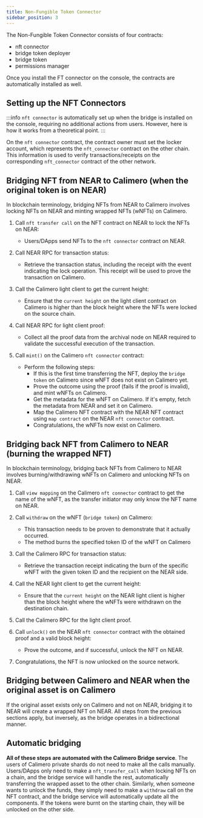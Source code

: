 ```yaml
---
title: Non-Fungible Token Connector
sidebar_position: 3
---
```


The Non-Fungible Token Connector consists of four contracts:

- nft connector
- bridge token deployer
- bridge token
- permissions manager

Once you install the FT connector on the console, the contracts are automatically installed as well.

## Setting up the NFT Connectors

:::info
`nft connector` is automatically set up when the bridge is installed on the console, requiring no additional actions from users. However, here is how it works from a theoretical point.
:::

On the `nft connector` contract, the contract owner must set the locker account, which represents the `nft_connector` contract on the other chain. This information is used to verify transactions/receipts on the corresponding `nft_connector` contract of the other network.

## Bridging NFT from NEAR to Calimero (when the original token is on NEAR)

In blockchain terminology, bridging NFTs from NEAR to Calimero involves locking NFTs on NEAR and minting wrapped NFTs (wNFTs) on Calimero.

1. Call `nft transfer call` on the NFT contract on NEAR to lock the NFTs on NEAR:
   - Users/DApps send NFTs to the `nft connector` contract on NEAR.

2. Call NEAR RPC for transaction status:
   - Retrieve the transaction status, including the receipt with the event indicating the lock operation. This receipt will be used to prove the transaction on Calimero.

3. Call the Calimero light client to get the current height:
   - Ensure that the `current height` on the light client contract on Calimero is higher than the block height where the NFTs were locked on the source chain.

4. Call NEAR RPC for light client proof:
   - Collect all the proof data from the archival node on NEAR required to validate the successful execution of the transaction.

5. Call `mint()` on the Calimero `nft connector` contract:
   - Perform the following steps:
     - If this is the first time transferring the NFT, deploy the `bridge token` on Calimero since wNFT does not exist on Calimero yet.
     - Prove the outcome using the proof (fails if the proof is invalid), and mint wNFTs on Calimero.
     - Get the metadata for the wNFT on Calimero. If it's empty, fetch the metadata from NEAR and set it on Calimero.
     - Map the Calimero NFT contract with the NEAR NFT contract using `map contract` on the NEAR `nft connector` contract.
     - Congratulations, the wNFTs now exist on Calimero.

## Bridging back NFT from Calimero to NEAR (burning the wrapped NFT)

In blockchain terminology, bridging back NFTs from Calimero to NEAR involves burning/withdrawing wNFTs on Calimero and unlocking NFTs on NEAR.

1. Call `view mapping` on the Calimero `nft connector` contract to get the name of the wNFT, as the transfer initiator may only know the NFT name on NEAR.

2. Call `withdraw` on the wNFT (`bridge token`) on Calimero:
   - This transaction needs to be proven to demonstrate that it actually occurred.
   - The method burns the specified token ID of the wNFT on Calimero

3. Call the Calimero RPC for transaction status:
   - Retrieve the transaction receipt indicating the burn of the specific wNFT with the given token ID and the recipient on the NEAR side.

4. Call the NEAR light client to get the current height:
   - Ensure that the `current height` on the NEAR light client is higher than the block height where the wNFTs were withdrawn on the destination chain.

5. Call the Calimero RPC for the light client proof.

6. Call `unlock()` on the NEAR `nft connector` contract with the obtained proof and a valid block height:
   - Prove the outcome, and if successful, unlock the NFT on NEAR.

7. Congratulations, the NFT is now unlocked on the source network.

## Bridging between Calimero and NEAR when the original asset is on Calimero

If the original asset exists only on Calimero and not on NEAR, bridging it to NEAR will create a wrapped NFT on NEAR.  All steps from the previous sections apply, but inversely, as the bridge operates in a bidirectional manner.

## Automatic bridging
**All of these steps are automated with the Calimero Bridge service**. The users of Calimero private shards do not need to make all the calls manually. Users/DApps only need to make a `nft_transfer_call` when locking NFTs on a chain, and the bridge service will handle the rest, automatically transferring the wrapped asset to the other chain. Similarly, when someone wants to unlock the funds, they simply need to make a `withdraw` call on the NFT contract, and the bridge service will automatically update all the components. If the tokens were burnt on the starting chain, they will be unlocked on the other side.
